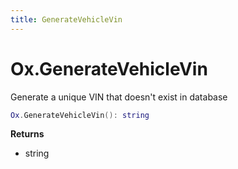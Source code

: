```yaml
---
title: GenerateVehicleVin
---
```


# Ox.GenerateVehicleVin

Generate a unique VIN that doesn't exist in database

```lua
Ox.GenerateVehicleVin(): string
```

**Returns**

- string
